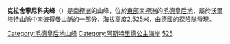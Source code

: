 {{coord|71|41|S|12|40|E|source:GNIS|display=title}}

'''克拉舍寧尼科夫峰'''（{{lang-en|Krasheninnikov Peak}}）是[[南極洲|南極洲]]的山峰，位於[[東部南極洲|東部南極洲]]的[[毛德皇后地|毛德皇后地]]，屬於[[沃爾塔特山脈|沃爾塔特山脈]]中[[南彼得曼山脈|南彼得曼山脈]]的一部分，海拔高度2,525米，由[[德國|德國]]的探險隊發現。

{{DEFAULTSORT:Krasheninnikov Peak}}
[[Category:毛德皇后地山峰|Category:毛德皇后地山峰]]
[[Category:阿斯特里德公主海岸|Category:阿斯特里德公主海岸]]
[[Category:海拔2000公尺至2999公尺的南極洲山峰|525]]

{{PrincessAstridCoast-geo-stub}}